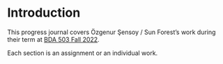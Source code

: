 # Introduction {.unnumbered}

<!-- DO NOT TOUCH THIS PART EXCEPT FILLING YOUR OR YOUR GROUP's NAME -->

This progress journal covers Özgenur Şensoy / Sun Forest's work during their term at [BDA 503 Fall 2022](https://mef-bda503.github.io/fall22/).

Each section is an assignment or an individual work.

<!-- IF THIS IS A GROUP UNCOMMENT BELOW -->

<!-- # Group Members

+ [Özgenur Şensoy](Özgenur Şensoy's Progress Journal URL with https://github.com/pjournal/mef07-ozgenursensoy)  
+ [Zelha Tunç Pekkan](Zelha Tunç Pekkan's Progress Journal URL with https://github.com/pjournal/mef07-zelha2024)
+ [Sümeyye Nida Dönmez](Member 3's Progress Journal URL with https://github.com/pjournal/mef07-nida-91)
+ [Cem Deniz Sayıner](Member 3's Progress Journal URL with https://github.com/pjournal/mef07-cmdnz)

# Group Project Details

Our group project is [PROJECT NAME]. [SHORT DESCRIPTION] -->
